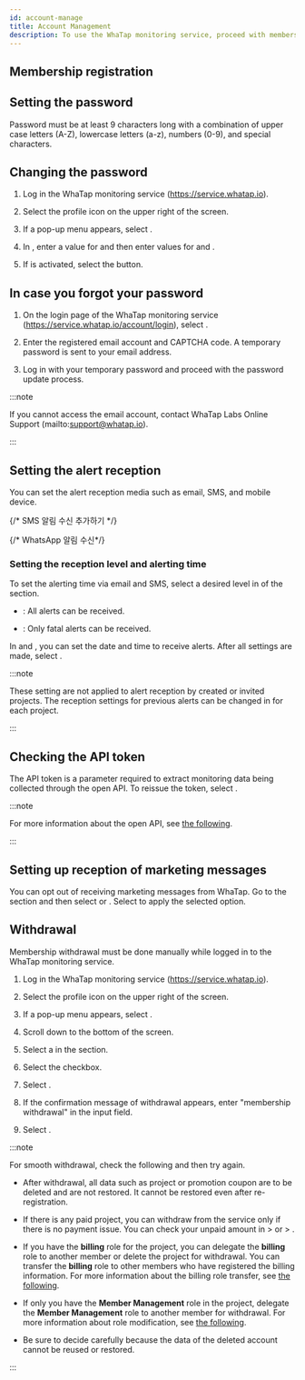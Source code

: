 ```yaml
---
id: account-manage
title: Account Management
description: To use the WhaTap monitoring service, proceed with membership registration.
---
```


## Membership registration


<Createaccount /> 

## Setting the password

Password must be at least 9 characters long with a combination of upper case letters (A-Z), lowercase letters (a-z), numbers (0-9), and special characters.

## Changing the password

1. Log in the WhaTap monitoring service (https://service.whatap.io).

2. Select the profile icon on the upper right of the screen.

3. If a pop-up menu appears, select <Cmdname sid="MNU07360" className="uitext" />. 

4. In <Cmdname sid="account_user_password" className="uitext" />, enter a value for <Cmdname sid="account_current_password" className="uitext" /> and then enter values for <Cmdname sid="account_new_password" className="uitext" /> and <Cmdname sid="account_confirm_new_password" className="uitext" />.

5. If <Cmdname sid="account_edit_password" className="uitext" /> is activated, select the button.

## In case you forgot your password

1. On the login page of the WhaTap monitoring service (https://service.whatap.io/account/login), select <Cmdname sid="forgot_password" className="uitext" />. 

2. Enter the registered email account and CAPTCHA code. A temporary password is sent to your email address. 

3. Log in with your temporary password and proceed with the password update process.

:::note

If you cannot access the email account, contact WhaTap Labs Online Support (mailto:support@whatap.io).

:::

## Setting the alert reception

You can set the alert reception media such as email, SMS, and mobile device. 

{/* SMS 알림 수신 추가하기 */}


<Setreceiveeventsms /> 

{/* WhatsApp 알림 수신*/}


<Setreceiveeventwhatsapp /> 

### Setting the reception level and alerting time

<ImgLang img='account-set-notification.png' desc='Alert Notification Setting' />

To set the alerting time via email and SMS, select a desired level in <Cmdname sid="level" className="uitext" /> of the <Cmdname sid="notification_setting" className="uitext" /> section.

- <Cmdname sid="all" className="uitext" />: All alerts can be received.

- <Cmdname sid="fatal" className="uitext" />: Only fatal alerts can be received.

In <Cmdname sid="date" className="uitext" /> and <Cmdname sid="time" className="uitext" />, you can set the date and time to receive alerts. After all settings are made, select <Cmdname sid="save" className="uitext" />.

:::note

These setting are not applied to alert reception by created or invited projects. The reception settings for previous alerts can be changed in <Cmdname sid="event_receive_configuration" className="uitext" /> for each project.

:::

## Checking the API token

The API token is a parameter required to extract monitoring data being collected through the open API. To reissue the token, select <Cmdname sid="reissue_token" className="uitext" />.

:::note

For more information about the open API, see [the following](../openapi).

:::

## Setting up reception of marketing messages

You can opt out of receiving marketing messages from WhaTap. Go to the <Cmdname sid="TTL06539" className="uitext" /> section and then select <Cmdname sid="ITM06537" className="uitext" /> or <Cmdname sid="ITM06538" className="uitext" />. Select <Cmdname sid="save" className="uitext" /> to apply the selected option.

## Withdrawal

Membership withdrawal must be done manually while logged in to the WhaTap monitoring service.

1. Log in the WhaTap monitoring service (https://service.whatap.io).

2. Select the profile icon on the upper right of the screen.

3. If a pop-up menu appears, select <Cmdname sid="MNU07360" className="uitext" />.

4. Scroll down to the bottom of the screen.

5. Select a <Cmdname sid="account_withdrawal_reason" className="uitext" /> in the <Cmdname sid="account_withdrawal" className="uitext" /> section.

6. Select the <Cmdname sid="NTC6140" className="uitext" /> checkbox.

7. Select <Cmdname sid="account_withdrawal" className="uitext" />.

8. If the confirmation message of withdrawal appears, enter "membership withdrawal" in the input field.

9. Select <Cmdname sid="ok" className="uitext" />.

:::note

For smooth withdrawal, check the following and then try again.

- After withdrawal, all data such as project or promotion coupon are to be deleted and are not restored. It cannot be restored even after re-registration.

- If there is any paid project, you can withdraw from the service only if there is no payment issue. You can check your unpaid amount in <Cmdname sid="my_usage" className="uitext" /> > <Cmdname sid="paymentHistory" className="uitext" /> or <Cmdname sid="my_usage" className="uitext" /> > <Cmdname sid="billingPreview" className="uitext" />.

- If you have the **billing** role for the project, you can delegate the **billing** role to another member or delete the project for withdrawal. You can transfer the **billing** role to other members who have registered the billing information. For more information about the billing role transfer, see [the following](../about-billing).

- If only you have the **Member Management** role in the project, delegate the **Member Management** role to another member for withdrawal. For more information about role modification, see [the following](../project/project-structure#modify-auth).

- Be sure to decide carefully because the data of the deleted account cannot be reused or restored.

:::
